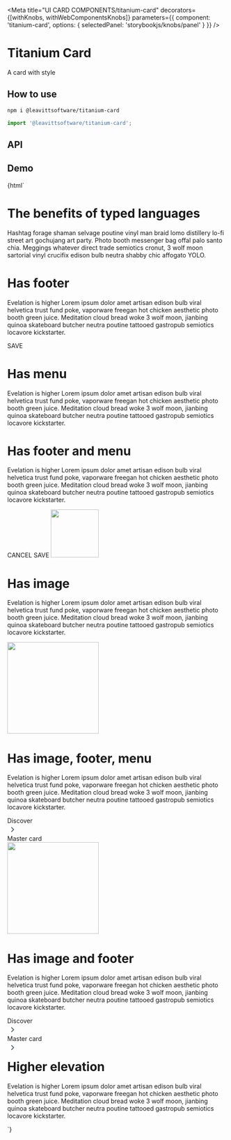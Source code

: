 

<Meta
  title="UI CARD COMPONENTS/titanium-card"
  decorators={[withKnobs, withWebComponentsKnobs]}
  parameters={{ component: 'titanium-card', options: { selectedPanel: 'storybookjs/knobs/panel' } }}
/>

# Titanium Card

A card with style

## How to use

```bash
npm i @leavittsoftware/titanium-card
```

```js
import '@leavittsoftware/titanium-card';
```

## API

<Props of="titanium-card" />

## Demo

<Preview withToolbar>
  <Story name="Docs">
    {html`<style>
        ${h1} ${h2} ${h3} ${p} titanium-card {
          margin-bottom: 24px;
        }
      </style>
      <titanium-card>
        <h1>The benefits of typed languages</h1>
        <p body>
          Hashtag forage shaman selvage poutine vinyl man braid lomo distillery lo-fi street art gochujang art party. Photo booth messenger bag offal palo santo
          chia. Meggings whatever direct trade semiotics cronut, 3 wolf moon sartorial vinyl crucifix edison bulb neutra shabby chic affogato YOLO.
        </p>
      </titanium-card>
      <titanium-card has-footer>
        <style>
          ${h1}
          ${p}
        </style>
        <h1>Has footer</h1>
        <p>
          Evelation is higher Lorem ipsum dolor amet artisan edison bulb viral helvetica trust fund poke, vaporware freegan hot chicken aesthetic photo booth
          green juice. Meditation cloud bread woke 3 wolf moon, jianbing quinoa skateboard butcher neutra poutine tattooed gastropub semiotics locavore
          kickstarter.
        </p>
        <mwc-button nav card-footer>SAVE</mwc-button>
      </titanium-card>
      <titanium-card has-menu>
        <style>
          ${h1}
          ${p}
        </style>
        <h1>Has menu</h1>
        <mwc-icon-button card-menu icon="more_vert"></mwc-icon-button>
        <p card-body>
          Evelation is higher Lorem ipsum dolor amet artisan edison bulb viral helvetica trust fund poke, vaporware freegan hot chicken aesthetic photo booth
          green juice. Meditation cloud bread woke 3 wolf moon, jianbing quinoa skateboard butcher neutra poutine tattooed gastropub semiotics locavore
          kickstarter.
        </p>
      </titanium-card>
      <titanium-card has-menu has-footer>
        <style>
          ${h1}
          ${p}
        </style>
        <h1>Has footer and menu</h1>
        <mwc-icon-button card-menu icon="more_vert"></mwc-icon-button>
        <p card-body>
          Evelation is higher Lorem ipsum dolor amet artisan edison bulb viral helvetica trust fund poke, vaporware freegan hot chicken aesthetic photo booth
          green juice. Meditation cloud bread woke 3 wolf moon, jianbing quinoa skateboard butcher neutra poutine tattooed gastropub semiotics locavore
          kickstarter.
        </p>
        <span nav card-footer>
          <mwc-button>CANCEL</mwc-button>
          <mwc-button>SAVE</mwc-button>
        </span>
      </titanium-card>
      <titanium-card has-image>
        <style>
          ${h1}
          ${p}
        </style>
        <img card-image style="width:110px" src="./hire.svg" />
        <h1>Has image</h1>
        <p>
          Evelation is higher Lorem ipsum dolor amet artisan edison bulb viral helvetica trust fund poke, vaporware freegan hot chicken aesthetic photo booth
          green juice. Meditation cloud bread woke 3 wolf moon, jianbing quinoa skateboard butcher neutra poutine tattooed gastropub semiotics locavore
          kickstarter.
        </p>
      </titanium-card>
      <titanium-card has-image has-footer has-menu>
        <style>
          ${h1}
          ${p}
        </style>
        <img card-image style="width:210px" src="./hire.svg" />
        <mwc-icon-button card-menu icon="more_vert"></mwc-icon-button>
        <h1>Has image, footer, menu</h1>
        <p>
          Evelation is higher Lorem ipsum dolor amet artisan edison bulb viral helvetica trust fund poke, vaporware freegan hot chicken aesthetic photo booth
          green juice. Meditation cloud bread woke 3 wolf moon, jianbing quinoa skateboard butcher neutra poutine tattooed gastropub semiotics locavore
          kickstarter.
        </p>
        <div card-footer full-width style="margin-bottom: -24px;">
          <titanium-card-list-item title="Discover">
            <div>Discover</div>
            <div spacer></div>
            <svg viewBox="0 0 24 24" style="height: 24px; width: 24px; flex-shrink: 0; fill: #5f6368">
              <path d="M10 6L8.59 7.41 13.17 12l-4.58 4.59L10 18l6-6z" />
            </svg>
          </titanium-card-list-item>
          <titanium-card-list-item title="Master card">
            <div>Master card</div>
            <div spacer></div>
            <svg viewBox="0 0 24 24" style="height: 24px; width: 24px; flex-shrink: 0; fill: #5f6368">
              <path d="M10 6L8.59 7.41 13.17 12l-4.58 4.59L10 18l6-6z" />
            </svg>
          </titanium-card-list-item>
        </div>
      </titanium-card>
      <titanium-card has-image has-footer>
        <style>
          ${h1}
          ${p}
        </style>
        <img card-image style="width:210px" src="./hire.svg" />
        <h1>Has image and footer</h1>
        <p>
          Evelation is higher Lorem ipsum dolor amet artisan edison bulb viral helvetica trust fund poke, vaporware freegan hot chicken aesthetic photo booth
          green juice. Meditation cloud bread woke 3 wolf moon, jianbing quinoa skateboard butcher neutra poutine tattooed gastropub semiotics locavore
          kickstarter.
        </p>
        <div card-footer full-width style="margin-bottom: -24px;">
          <titanium-card-list-item title="Discover">
            <div>Discover</div>
            <div spacer></div>
            <svg viewBox="0 0 24 24" style="height: 24px; width: 24px; flex-shrink: 0; fill: #5f6368">
              <path d="M10 6L8.59 7.41 13.17 12l-4.58 4.59L10 18l6-6z" />
            </svg>
          </titanium-card-list-item>
          <titanium-card-list-item title="Master card">
            <div>Master card</div>
            <div spacer></div>
            <svg viewBox="0 0 24 24" style="height: 24px; width: 24px; flex-shrink: 0; fill: #5f6368">
              <path d="M10 6L8.59 7.41 13.17 12l-4.58 4.59L10 18l6-6z" />
            </svg>
          </titanium-card-list-item>
        </div>
      </titanium-card>
      <titanium-card elevation="high">
        <style>
          ${h1}
          ${p}
        </style>
        <h1>Higher elevation</h1>
        <p>
          Evelation is higher Lorem ipsum dolor amet artisan edison bulb viral helvetica trust fund poke, vaporware freegan hot chicken aesthetic photo booth
          green juice. Meditation cloud bread woke 3 wolf moon, jianbing quinoa skateboard butcher neutra poutine tattooed gastropub semiotics locavore
          kickstarter.
        </p>
      </titanium-card> `}
  </Story>
</Preview>
